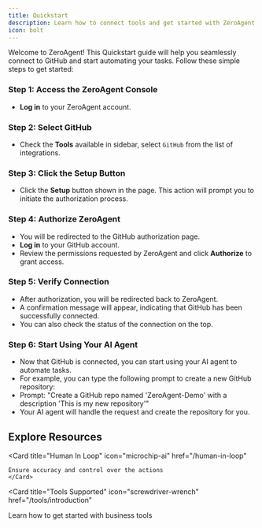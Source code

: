 ```yaml
---
title: Quickstart
description: Learn how to connect tools and get started with ZeroAgent
icon: bolt 
---
```


Welcome to ZeroAgent! This Quickstart guide will help you seamlessly connect to GitHub and start automating your tasks. 
Follow these simple steps to get started:

### Step 1: Access the ZeroAgent Console
- **Log in** to your ZeroAgent account. 

### Step 2: Select GitHub
- Check the **Tools** available in sidebar, select `GitHub` from the list of integrations.

### Step 3: Click the Setup Button
- Click the **Setup** button shown in the page. This action will prompt you to initiate the authorization process.

### Step 4: Authorize ZeroAgent

- You will be redirected to the GitHub authorization page.
- **Log in** to your GitHub account.
- Review the permissions requested by ZeroAgent and click **Authorize** to grant access.

### Step 5: Verify Connection

- After authorization, you will be redirected back to ZeroAgent.
- A confirmation message will appear, indicating that GitHub has been successfully connected.
- You can also check the status of the connection on the top. 

### Step 6: Start Using Your AI Agent

- Now that GitHub is connected, you can start using your AI agent to automate tasks.
- For example, you can type the following prompt to create a new GitHub repository:
- Prompt: "Create a GitHub repo named 'ZeroAgent-Demo' with a description 'This is my new repository'"
- Your AI agent will handle the request and create the repository for you.

## Explore Resources

<CardGroup cols={2}>
  
  <Card
    title="Human In Loop"
    icon="microchip-ai"
    href="/human-in-loop"
  >
    Ensure accuracy and control over the actions
    </Card>

 <Card
    title="Tools Supported"
    icon="screwdriver-wrench"
    href="/tools/introduction"
  > 
  Learn how to get started with business tools
  </Card> 

</CardGroup>